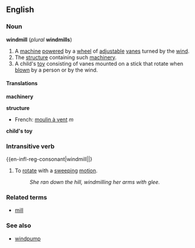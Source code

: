 ==English==
===Noun===
{{wikipedia}}
'''windmill''' (''plural'' '''windmills''')

#A [[machine]] [[power]]ed by a [[wheel]] of [[adjustable]] [[vane]]s turned by the [[wind]].
#The [[structure]] containing such [[machinery]].
#A child's [[toy]] consisting of vanes mounted on a stick that rotate when [[blow]]n by a person or by the wind.

====Translations====

'''machinery'''
{{top}}
{{mid}}
{{bottom}}

'''structure'''
{{top}}
*French: [[moulin à vent]] ''m''
{{mid}}
{{bottom}}

'''child's toy'''
{{top}}
{{mid}}
{{bottom}}

===Intransitive verb===
{{en-infl-reg-consonant|windmill||}

#To [[rotate]] with a [[sweeping]] [[motion]].
#:''She ran down the hill, windmilling her arms with glee.''

===Related terms===
*[[mill]]

===See also===
*[[windpump]]